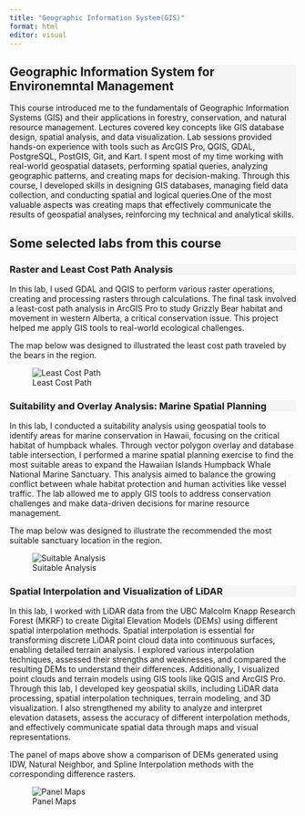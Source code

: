 ```yaml
---
title: "Geographic Information System(GIS)"
format: html
editor: visual
---
```


::: {style="background-color: #f5f5f5"}
# Geographic Information System for Environemntal Management

This course introduced me to the fundamentals of Geographic Information Systems (GIS) and their applications in forestry, conservation, and natural resource management. Lectures covered key concepts like GIS database design, spatial analysis, and data visualization. Lab sessions provided hands-on experience with tools such as ArcGIS Pro, QGIS, GDAL, PostgreSQL, PostGIS, Git, and Kart. I spent most of my time working with real-world geospatial datasets, performing spatial queries, analyzing geographic patterns, and creating maps for decision-making. Through this course, I developed skills in designing GIS databases, managing field data collection, and conducting spatial and logical queries.One of the most valuable aspects was creating maps that effectively communicate the results of geospatial analyses, reinforcing my technical and analytical skills.
:::

::: {style="background-color: #f5f5f5"}
## Some selected labs from this course
:::

::: {style="background-color: #f5f5f5"}
### Raster and Least Cost Path Analysis
:::

In this lab, I used GDAL and QGIS to perform various raster operations, creating and processing rasters through calculations. The final task involved a least-cost path analysis in ArcGIS Pro to study Grizzly Bear habitat and movement in western Alberta, a critical conservation issue. This project helped me apply GIS tools to real-world ecological challenges.

The map below was designed to illustrated the least cost path traveled by the bears in the region.

![Least Cost Path](/Least%20Cost%20Path.jpg)

::: {style="background-color: #f5f5f5"}
### Suitability and Overlay Analysis: Marine Spatial Planning
:::

In this lab, I conducted a suitability analysis using geospatial tools to identify areas for marine conservation in Hawaii, focusing on the critical habitat of humpback whales. Through vector polygon overlay and database table intersection, I performed a marine spatial planning exercise to find the most suitable areas to expand the Hawaiian Islands Humpback Whale National Marine Sanctuary. This analysis aimed to balance the growing conflict between whale habitat protection and human activities like vessel traffic. The lab allowed me to apply GIS tools to address conservation challenges and make data-driven decisions for marine resource management.

The map below was designed to illustrate the recommended the most suitable sanctuary location in the region.

![Suitable Analysis](/images/Suitability%20Analysis%20of%20the%20Top%20Five%20Santuary_page-0001.jpg)

::: {style="background-color: #f5f5f5"}
### Spatial Interpolation and Visualization of LiDAR
:::

In this lab, I worked with LiDAR data from the UBC Malcolm Knapp Research Forest (MKRF) to create Digital Elevation Models (DEMs) using different spatial interpolation methods. Spatial interpolation is essential for transforming discrete LiDAR point cloud data into continuous surfaces, enabling detailed terrain analysis. I explored various interpolation techniques, assessed their strengths and weaknesses, and compared the resulting DEMs to understand their differences. Additionally, I visualized point clouds and terrain models using GIS tools like QGIS and ArcGIS Pro. Through this lab, I developed key geospatial skills, including LiDAR data processing, spatial interpolation techniques, terrain modeling, and 3D visualization. I also strengthened my ability to analyze and interpret elevation datasets, assess the accuracy of different interpolation methods, and effectively communicate spatial data through maps and visual representations.

The panel of maps above show a comparison of DEMs generated using IDW, Natural Neighbor, and Spline Interpolation methods with the corresponding difference rasters.

![Panel Maps](images\Layout.jpg)
